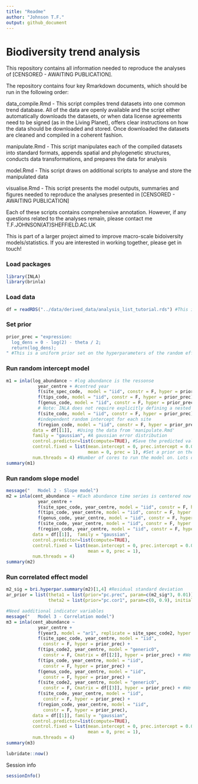 ```yaml
---
title: "Readme"
author: "Johnson T.F."
output: github_document
---
```


# Biodiversity trend analysis

This repository contains all information needed to reproduce the analyses of [CENSORED - AWAITING PUBLICATION].

The repository contains four key Rmarkdown documents, which should be run in the following order:

data_compile.Rmd - This script compiles trend datasets into one common trend database. All of the data are openly available and the script either automatically downloads the datasets, or when data license agreements need to be signed (as in the Living Planet), offers clear instructions on how the data should be downloaded and stored. Once downloaded the datasets are cleaned and compiled in a coherent fashion.

manipulate.Rmd - This script manipulates each of the compiled datasets into standard formats, appends spatial and phylogenetic structures, conducts data transformations, and prepares the data for analysis

model.Rmd - This script draws on additional scripts to analyse and store the manipulated data

visualise.Rmd - This script presents the model outputs, summaries and figures needed to reproduce the analyses presented in [CENSORED - AWAITING PUBLICATION]

Each of these scripts contains comprehensive annotation. However, if any questions related to the analyses remain, please contact me T.F.JOHNSON(AT)SHEFFIELD.AC.UK

This is part of a larger project aimed to improve macro-scale bidoiversity models/statistics. If you are interested in working together, please get in touch!

### Load packages
```r
library(INLA)
library(brinla)
```

### Load data
```r
df = readRDS("../data/derived_data/analysis_list_tutorial.rds") #This is the CaPTrends data
```

### Set prior
```r
prior_prec = "expression:
  log_dens = 0 - log(2) - theta / 2;
  return(log_dens);
" #This is a uniform prior set on the hyperparameters of the random effects (e.g. random effect precision)
```

### Run random intercept model
```r
m1 = inla(log_abundance ~ #log abundance is the ressonse
            year_centre + #centred year
            f(site_spec_code,  model = "iid", constr = F, hyper = prior_prec) + #independent random intercept for each population
            f(tips_code, model = "iid", constr = F, hyper = prior_prec) + #independent random intercept for each species
            f(genus_code, model = "iid", constr = F, hyper = prior_prec) + #independent random intercept for each genera
            # Note: INLA does not require explicitly defining a nested structure in the model formula. Instead, its important to ensure the coding used for the random effects are unique and represent this nested structure. See here for guidance: https://groups.google.com/g/r-inla-discussion-group/c/vhf_qY4tvX0/m/cVXvIxbrBwAJ
            f(site_code, model = "iid", constr = F, hyper = prior_prec) +
            #independent random intercept for each site
            f(region_code, model = "iid", constr = F, hyper = prior_prec), #independent random intercept for each region
          data = df[[1]],  #Using the data from 'manipulate.Rmd'
          family = "gaussian", #A gaussian error distribution
          control.predictor=list(compute=TRUE), #Save the predicted values
          control.fixed = list(mean.intercept = 0, prec.intercept = 0.001, #Set a prior on the intercept of N(0,1000)
                               mean = 0, prec = 1), #Set a prior on the fixed effect coefficient of N(0,1)
          num.threads = 4) #Number of cores to run the model on. Lots of cores can actually slow things down, so you are better going for fewer cores IMO.
summary(m1)
```

### Run random slope model
```r
message("   Model 2 - Slope model")
m2 = inla(cent_abundance ~ #Each abundance time series is centered now too. Every line passes through zero on both axes
            year_centre +
            f(site_spec_code, year_centre, model = "iid", constr = F, hyper = prior_prec) + #All random intercepts described above are now random slopes
            f(tips_code, year_centre, model = "iid", constr = F, hyper = prior_prec) +
            f(genus_code, year_centre, model = "iid", constr = F, hyper = prior_prec) +
            f(site_code, year_centre, model = "iid", constr = F, hyper = prior_prec) +
            f(region_code, year_centre, model = "iid", constr = F, hyper = prior_prec),
          data = df[[1]],  family = "gaussian", 
          control.predictor=list(compute=TRUE),
          control.fixed = list(mean.intercept = 0, prec.intercept = 0.001,
                               mean = 0, prec = 1),
          num.threads = 4)
summary(m2)
```

### Run correlated effect model
```r
m2_sig = bri.hyperpar.summary(m2)[1,4] #Residual standard deviation
ar_prior = list(theta1 = list(prior="pc.prec", param=c(m2_sig*3, 0.01)), #penalised complexity prior statement, where we state the odds of the standard deviation captured by the ar1 term exceeding 3*residual standard deviation are very small (probabaility = 0.01)
                theta2 = list(prior="pc.cor1", param=c(0, 0.9), initial = 0)) #Here we state the odds of detecting some autocorrelation (rho greater than 0) are very high (probability of 0.9). We set the inital rho at 0.

#Need aadditional indicator variables
message("   Model 3 - Correlation model")
m3 = inla(cent_abundance ~ 
            year_centre +
            f(year3, model = "ar1", replicate = site_spec_code2, hyper = ar_prior) + #We specify that abundance observations within population time-series should be ar-1 temporally autocorrelated
            f(site_spec_code, year_centre, model = "iid", 
              constr = F, hyper = prior_prec) +
            f(tips_code2, year_centre, model = "generic0", 
              constr = F, Cmatrix = df[[2]], hyper = prior_prec) + #We specify that species should covary accoriding to a phylogenetic covariance matrix (Cmatrix argument). 
            f(tips_code, year_centre, model = "iid", 
              constr = F, hyper = prior_prec) +
            f(genus_code, year_centre, model = "iid", 
              constr = F, hyper = prior_prec) +
            f(site_code2, year_centre, model = "generic0", 
              constr = F, Cmatrix = df[[3]], hyper = prior_prec) + #We specify that sites should covary accoriding to a spatial covariance matrix (Cmatrix argument). 
            f(site_code, year_centre, model = "iid", 
              constr = F, hyper = prior_prec) +
            f(region_code, year_centre, model = "iid", 
              constr = F, hyper = prior_prec),
          data = df[[1]], family = "gaussian", 
          control.predictor=list(compute=TRUE),
          control.fixed = list(mean.intercept = 0, prec.intercept = 0.001,
                               mean = 0, prec = 1),
          num.threads = 4)
summary(m3)
```
```r
lubridate::now()
```
  
Session info
```r
sessionInfo()
```
